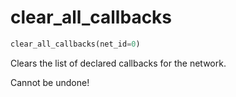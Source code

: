 # clear_all_callbacks { #ANNarchy.core.Simulate.clear_all_callbacks }

```python
clear_all_callbacks(net_id=0)
```

Clears the list of declared callbacks for the network.

Cannot be undone!